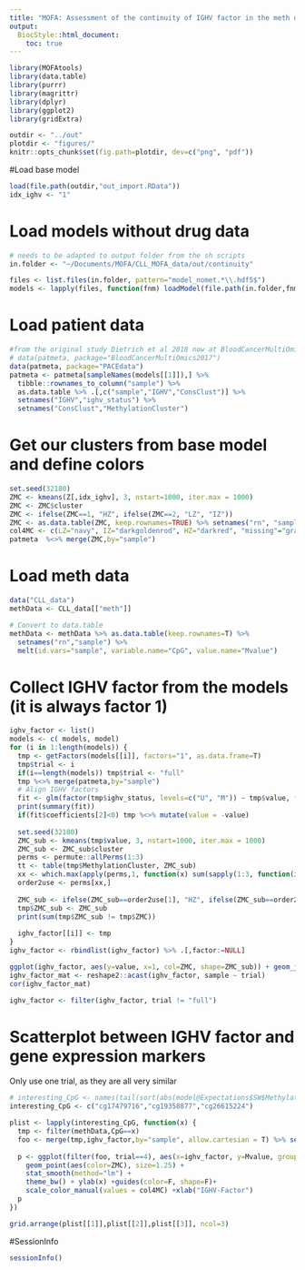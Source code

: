 ```yaml
---
title: "MOFA: Assessment of the continuity of IGHV factor in the meth data"
output:
  BiocStyle::html_document:
    toc: true
---
```


```r
library(MOFAtools)
library(data.table)
library(purrr)
library(magrittr)
library(dplyr)
library(ggplot2)
library(gridExtra)
```

```r
outdir <- "../out"
plotdir <- "figures/"
knitr::opts_chunk$set(fig.path=plotdir, dev=c("png", "pdf"))
```


#Load base model
```r
load(file.path(outdir,"out_import.RData"))
idx_ighv <- "1"
```

# Load models without drug data 
```r
# needs to be adapted to output folder from the sh scripts
in.folder <- "~/Documents/MOFA/CLL_MOFA_data/out/continuity"

files <- list.files(in.folder, pattern="model_nomet.*\\.hdf5$")
models <- lapply(files, function(fnm) loadModel(file.path(in.folder,fnm), sortFactors = T))
```

# Load patient  data
```r
#from the original study Dietrich et al 2018 now at BloodCancerMultiOmics2017
# data(patmeta, package="BloodCancerMultiOmics2017")
data(patmeta, package="PACEdata")
patmeta <- patmeta[sampleNames(models[[1]]),] %>%
  tibble::rownames_to_column("sample") %>%
  as.data.table %>% .[,c("sample","IGHV","ConsClust")] %>%
  setnames("IGHV","ighv_status") %>%
  setnames("ConsClust","MethylationCluster")
```

# Get our clusters from base model and define colors
```r
set.seed(32180)
ZMC <- kmeans(Z[,idx_ighv], 3, nstart=1000, iter.max = 1000)
ZMC <- ZMC$cluster
ZMC <- ifelse(ZMC==1, "HZ", ifelse(ZMC==2, "LZ", "IZ"))
ZMC <- as.data.table(ZMC, keep.rownames=TRUE) %>% setnames("rn", "sample")
col4MC <- c(LZ="navy", IZ="darkgoldenrod", HZ="darkred", "missing"="gray")
patmeta  %<>% merge(ZMC,by="sample") 
```

# Load meth data 
```r
data("CLL_data")
methData <- CLL_data[["meth"]]

# Convert to data.table
methData <- methData %>% as.data.table(keep.rownames=T) %>% 
  setnames("rn","sample") %>%
  melt(id.vars="sample", variable.name="CpG", value.name="Mvalue")
```


# Collect IGHV factor from the models (it is always factor 1)
```r
ighv_factor <- list()
models <- c( models, model)
for (i in 1:length(models)) {
  tmp <- getFactors(models[[i]], factors="1", as.data.frame=T)
  tmp$trial <- i
  if(i==length(models)) tmp$trial <- "full"
  tmp %<>% merge(patmeta,by="sample")
  # Align IGHV factors
  fit <- glm(factor(tmp$ighv_status, levels=c("U", "M")) ~ tmp$value, family="binomial")
  print(summary(fit))
  if(fit$coefficients[2]<0) tmp %<>% mutate(value = -value)
  
  set.seed(32180)
  ZMC_sub <- kmeans(tmp$value, 3, nstart=1000, iter.max = 1000)
  ZMC_sub <- ZMC_sub$cluster
  perms <- permute::allPerms(1:3)
  tt <- table(tmp$MethylationCluster, ZMC_sub)
  xx <- which.max(apply(perms,1, function(x) sum(sapply(1:3, function(i) tt[i,x[i]]))))
  order2use <- perms[xx,]
  
  ZMC_sub <- ifelse(ZMC_sub==order2use[1], "HZ", ifelse(ZMC_sub==order2use[3], "LZ", "IZ"))
  tmp$ZMC_sub <- ZMC_sub
  print(sum(tmp$ZMC_sub != tmp$ZMC))
  
  ighv_factor[[i]] <- tmp
}
ighv_factor <- rbindlist(ighv_factor) %>% .[,factor:=NULL]

ggplot(ighv_factor, aes(y=value, x=1, col=ZMC, shape=ZMC_sub)) + geom_jitter() + facet_wrap(~trial)
ighv_factor_mat <- reshape2::acast(ighv_factor, sample ~ trial)
cor(ighv_factor_mat)

ighv_factor <- filter(ighv_factor, trial != "full")
```


# Scatterplot between IGHV factor and gene expression markers
Only use one trial, as they are all very similar
```r
# interesting_CpG <- names(tail(sort(abs(model@Expectations$SW$Methylation$E[,idx_ighv])), n=20))
interesting_CpG <- c("cg17479716","cg19358877","cg26615224")

plist <- lapply(interesting_CpG, function(x) {
  tmp <- filter(methData,CpG==x)
  foo <- merge(tmp,ighv_factor,by="sample", allow.cartesian = T) %>% setnames("value","ighv_factor")
  
  p <- ggplot(filter(foo, trial==4), aes(x=ighv_factor, y=Mvalue, group=trial, shape=as.factor(trial))) +
    geom_point(aes(color=ZMC), size=1.25) +
    stat_smooth(method="lm") +
    theme_bw() + ylab(x) +guides(color=F, shape=F)+
    scale_color_manual(values = col4MC) +xlab("IGHV-Factor")
  p
})

grid.arrange(plist[[1]],plist[[2]],plist[[3]], ncol=3)
```

#SessionInfo
```r
sessionInfo()
```

